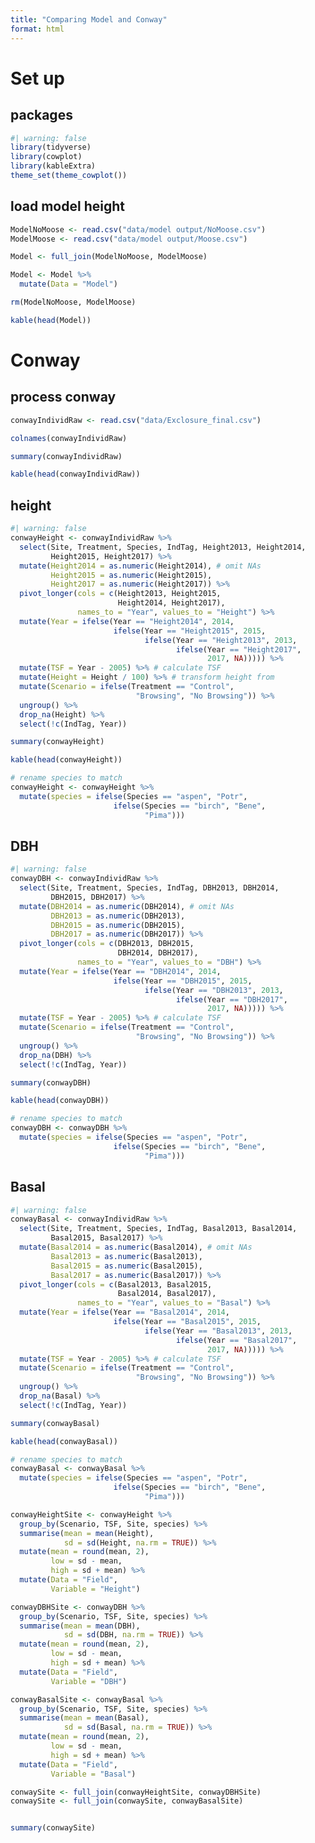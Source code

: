 ```yaml
---
title: "Comparing Model and Conway"
format: html
---
```


# Set up

## packages

```r
#| warning: false
library(tidyverse)
library(cowplot)
library(kableExtra)
theme_set(theme_cowplot())
```

## load model height

```r
ModelNoMoose <- read.csv("data/model output/NoMoose.csv")
ModelMoose <- read.csv("data/model output/Moose.csv")

Model <- full_join(ModelNoMoose, ModelMoose)

Model <- Model %>%
  mutate(Data = "Model")

rm(ModelNoMoose, ModelMoose)

kable(head(Model))
```

# Conway

## process conway

```r
conwayIndividRaw <- read.csv("data/Exclosure_final.csv")

colnames(conwayIndividRaw)

summary(conwayIndividRaw)

kable(head(conwayIndividRaw))
```

## height
```r
#| warning: false
conwayHeight <- conwayIndividRaw %>%
  select(Site, Treatment, Species, IndTag, Height2013, Height2014,
         Height2015, Height2017) %>%
  mutate(Height2014 = as.numeric(Height2014), # omit NAs
         Height2015 = as.numeric(Height2015),
         Height2017 = as.numeric(Height2017)) %>%
  pivot_longer(cols = c(Height2013, Height2015, 
                        Height2014, Height2017),
               names_to = "Year", values_to = "Height") %>%
  mutate(Year = ifelse(Year == "Height2014", 2014,
                       ifelse(Year == "Height2015", 2015,
                              ifelse(Year == "Height2013", 2013,
                                     ifelse(Year == "Height2017",
                                            2017, NA))))) %>%
  mutate(TSF = Year - 2005) %>% # calculate TSF
  mutate(Height = Height / 100) %>% # transform height from 
  mutate(Scenario = ifelse(Treatment == "Control", 
                            "Browsing", "No Browsing")) %>%
  ungroup() %>%
  drop_na(Height) %>%
  select(!c(IndTag, Year))

summary(conwayHeight)

kable(head(conwayHeight))

# rename species to match
conwayHeight <- conwayHeight %>%
  mutate(species = ifelse(Species == "aspen", "Potr",
                       ifelse(Species == "birch", "Bene",
                              "Pima")))
```

## DBH
```r
#| warning: false
conwayDBH <- conwayIndividRaw %>%
  select(Site, Treatment, Species, IndTag, DBH2013, DBH2014,
         DBH2015, DBH2017) %>%
  mutate(DBH2014 = as.numeric(DBH2014), # omit NAs
         DBH2013 = as.numeric(DBH2013),
         DBH2015 = as.numeric(DBH2015),
         DBH2017 = as.numeric(DBH2017)) %>%
  pivot_longer(cols = c(DBH2013, DBH2015, 
                        DBH2014, DBH2017),
               names_to = "Year", values_to = "DBH") %>%
  mutate(Year = ifelse(Year == "DBH2014", 2014,
                       ifelse(Year == "DBH2015", 2015,
                              ifelse(Year == "DBH2013", 2013,
                                     ifelse(Year == "DBH2017",
                                            2017, NA))))) %>%
  mutate(TSF = Year - 2005) %>% # calculate TSF
  mutate(Scenario = ifelse(Treatment == "Control", 
                            "Browsing", "No Browsing")) %>%
  ungroup() %>%
  drop_na(DBH) %>%
  select(!c(IndTag, Year))

summary(conwayDBH)

kable(head(conwayDBH))

# rename species to match
conwayDBH <- conwayDBH %>%
  mutate(species = ifelse(Species == "aspen", "Potr",
                       ifelse(Species == "birch", "Bene",
                              "Pima")))
```


## Basal
```r
#| warning: false
conwayBasal <- conwayIndividRaw %>%
  select(Site, Treatment, Species, IndTag, Basal2013, Basal2014,
         Basal2015, Basal2017) %>%
  mutate(Basal2014 = as.numeric(Basal2014), # omit NAs
         Basal2013 = as.numeric(Basal2013),
         Basal2015 = as.numeric(Basal2015),
         Basal2017 = as.numeric(Basal2017)) %>%
  pivot_longer(cols = c(Basal2013, Basal2015, 
                        Basal2014, Basal2017),
               names_to = "Year", values_to = "Basal") %>%
  mutate(Year = ifelse(Year == "Basal2014", 2014,
                       ifelse(Year == "Basal2015", 2015,
                              ifelse(Year == "Basal2013", 2013,
                                     ifelse(Year == "Basal2017",
                                            2017, NA))))) %>%
  mutate(TSF = Year - 2005) %>% # calculate TSF
  mutate(Scenario = ifelse(Treatment == "Control", 
                            "Browsing", "No Browsing")) %>%
  ungroup() %>%
  drop_na(Basal) %>%
  select(!c(IndTag, Year))

summary(conwayBasal)

kable(head(conwayBasal))

# rename species to match
conwayBasal <- conwayBasal %>%
  mutate(species = ifelse(Species == "aspen", "Potr",
                       ifelse(Species == "birch", "Bene",
                              "Pima")))
```

```r
conwayHeightSite <- conwayHeight %>%
  group_by(Scenario, TSF, Site, species) %>%
  summarise(mean = mean(Height),
            sd = sd(Height, na.rm = TRUE)) %>%
  mutate(mean = round(mean, 2),
         low = sd - mean,
         high = sd + mean) %>%
  mutate(Data = "Field",
         Variable = "Height")

conwayDBHSite <- conwayDBH %>%
  group_by(Scenario, TSF, Site, species) %>%
  summarise(mean = mean(DBH),
            sd = sd(DBH, na.rm = TRUE)) %>%
  mutate(mean = round(mean, 2),
         low = sd - mean,
         high = sd + mean) %>%
  mutate(Data = "Field",
         Variable = "DBH")

conwayBasalSite <- conwayBasal %>%
  group_by(Scenario, TSF, Site, species) %>%
  summarise(mean = mean(Basal),
            sd = sd(Basal, na.rm = TRUE)) %>%
  mutate(mean = round(mean, 2),
         low = sd - mean,
         high = sd + mean) %>%
  mutate(Data = "Field",
         Variable = "Basal")

conwaySite <- full_join(conwayHeightSite, conwayDBHSite)
conwaySite <- full_join(conwaySite, conwayBasalSite)


summary(conwaySite)
```